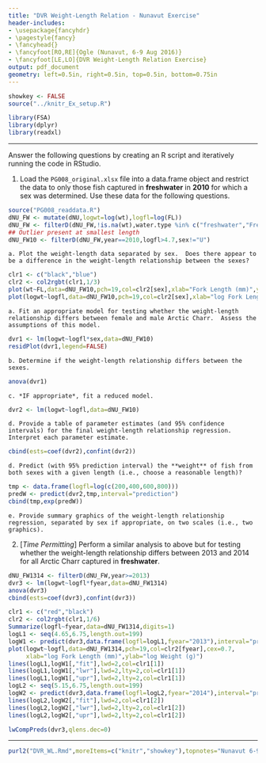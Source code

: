 ```yaml
---
title: "DVR Weight-Length Relation - Nunavut Exercise"
header-includes:
- \usepackage{fancyhdr}
- \pagestyle{fancy}
- \fancyhead{}
- \fancyfoot[RO,RE]{Ogle (Nunavut, 6-9 Aug 2016)}
- \fancyfoot[LE,LO]{DVR Weight-Length Relation Exercise}
output: pdf_document
geometry: left=0.5in, right=0.5in, top=0.5in, bottom=0.75in
---
```


```r
showkey <- FALSE
source("../knitr_Ex_setup.R")
```
```r
library(FSA)
library(dplyr)
library(readxl)
```

----

Answer the following questions by creating an R script and iteratively running the code in RStudio.

1. Load the `PG008_original.xlsx` file into a data.frame object and restrict the data to only those fish captured in **freshwater** in **2010** for which a sex was determined.  Use these data for the following questions.
```r
source("PG008_readdata.R")
dNU_FW <- mutate(dNU,logwt=log(wt),logfl=log(FL))
dNU_FW <- filterD(dNU_FW,!is.na(wt),water.type %in% c("freshwater","Freshwater"))
## Outlier present at smallest length
dNU_FW10 <- filterD(dNU_FW,year==2010,logfl>4.7,sex!="U")
```

    a. Plot the weight-length data separated by sex.  Does there appear to be a difference in the weight-length relationship between the sexes?
```r
clr1 <- c("black","blue")
clr2 <- col2rgbt(clr1,1/3)
plot(wt~FL,data=dNU_FW10,pch=19,col=clr2[sex],xlab="Fork Length (mm)",ylab="Weight (g)")
plot(logwt~logfl,data=dNU_FW10,pch=19,col=clr2[sex],xlab="log Fork Length (mm)",ylab="log Weight (g)")
```

    a. Fit an appropriate model for testing whether the weight-length relationship differs between female and male Arctic Charr.  Assess the assumptions of this model.
```r
dvr1 <- lm(logwt~logfl*sex,data=dNU_FW10)
residPlot(dvr1,legend=FALSE)
```

    b. Determine if the weight-length relationship differs between the sexes.
```r
anova(dvr1)
```

    c. *IF appropriate*, fit a reduced model.
```r
dvr2 <- lm(logwt~logfl,data=dNU_FW10)
```

    d. Provide a table of parameter estimates (and 95% confidence intervals) for the final weight-length relationship regression.  Interpret each parameter estimate.
```r
cbind(ests=coef(dvr2),confint(dvr2))
```

    d. Predict (with 95% prediction interval) the **weight** of fish from both sexes with a given length (i.e., choose a reasonable length)?
```r
tmp <- data.frame(logfl=log(c(200,400,600,800)))
predW <- predict(dvr2,tmp,interval="prediction")
cbind(tmp,exp(predW))
```

    e. Provide summary graphics of the weight-length relationship regression, separated by sex if appropriate, on two scales (i.e., two graphics).


2. [*Time Permitting*] Perform a similar analysis to above but for testing whether the weight-length relationship differs between 2013 and 2014 for all Arctic Charr captured in **freshwater**.

```r
dNU_FW1314 <- filterD(dNU_FW,year>=2013)
dvr3 <- lm(logwt~logfl*fyear,data=dNU_FW1314)
anova(dvr3)
cbind(ests=coef(dvr3),confint(dvr3))
```
```r
clr1 <- c("red","black")
clr2 <- col2rgbt(clr1,1/6)
Summarize(logfl~fyear,data=dNU_FW1314,digits=1)
logL1 <- seq(4.65,6.75,length.out=199)
logW1 <- predict(dvr3,data.frame(logfl=logL1,fyear="2013"),interval="prediction")
plot(logwt~logfl,data=dNU_FW1314,pch=19,col=clr2[fyear],cex=0.7,
     xlab="log Fork Length (mm)",ylab="log Weight (g)")
lines(logL1,logW1[,"fit"],lwd=2,col=clr1[1])
lines(logL1,logW1[,"lwr"],lwd=2,lty=2,col=clr1[1])
lines(logL1,logW1[,"upr"],lwd=2,lty=2,col=clr1[1])
logL2 <- seq(5.15,6.75,length.out=199)
logW2 <- predict(dvr3,data.frame(logfl=logL2,fyear="2014"),interval="prediction")
lines(logL2,logW2[,"fit"],lwd=2,col=clr1[2])
lines(logL2,logW2[,"lwr"],lwd=2,lty=2,col=clr1[2])
lines(logL2,logW2[,"upr"],lwd=2,lty=2,col=clr1[2])
```
```r
lwCompPreds(dvr3,qlens.dec=0)
```

----

```r
purl2("DVR_WL.Rmd",moreItems=c("knitr","showkey"),topnotes="Nunavut 6-9-Aug-16")
```
